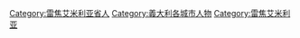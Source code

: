 [[Category:雷焦艾米利亚省人|Category:雷焦艾米利亚省人]]
[[Category:義大利各城市人物|Category:義大利各城市人物]]
[[Category:雷焦艾米利亚|Category:雷焦艾米利亚]]